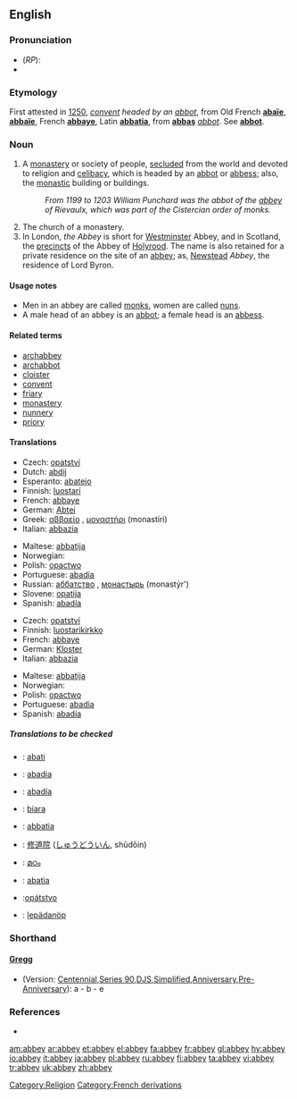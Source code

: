 {{see|Abbey}}
{{wikisource1911Enc|Abbey}}
==English==

===Pronunciation===
*(''RP''): {{IPA|/ˈæb.i/}}
*{{rhymes|æbi}}

===Etymology===
First attested in [[w:1250|1250]], ''[[convent]] headed by an [[abbot]]'', from Old French '''[[abaïe]]''', '''[[abbaïe]]''', French '''[[abbaye]]''', Latin '''[[abbatia]]''', from '''[[abbas]]''' ''[[abbot]]''. See '''[[abbot]]'''.

===Noun===
{{en-noun}}

# A [[monastery]] or society of people, [[secluded]] from the world and devoted to religion and [[celibacy]], which is headed by an [[abbot]] or [[abbess]]; also, the [[monastic]] building or buildings.
#: ''From 1199 to 1203 William Punchard was the abbot of the [[abbey]] of Rievaulx, which was part of the Cistercian order of monks.''
# The church of a monastery.
# In London, ''the Abbey'' is short for [[Westminster]] Abbey, and in Scotland, the [[precincts]] of the Abbey of [[Holyrood]]. The name is also retained for a private residence on the site of an [[abbey]]; as, [[Newstead]] ''Abbey'', the residence of Lord Byron.

====Usage notes====
*Men in an abbey are called [[monk]]s, women are called [[nun]]s.
*A male head of an abbey is an [[abbot]]; a female head is an [[abbess]].

====Related terms====
*[[archabbey]]
*[[archabbot]]
*[[cloister]]
*[[convent]]
*[[friary]]
*[[monastery]]
*[[nunnery]]
*[[priory]]

====Translations====
{{trans-top|monastery headed by an abbot}}
*Czech: [[opatství]] {{n}}
*Dutch: [[abdij]] {{f}}
*Esperanto: [[abatejo]]
*Finnish: [[luostari]]
*French: [[abbaye]] {{f}}
*German: [[Abtei]] {{f}}
*Greek: [[αββαείο]] {{n}}, [[μοναστήρι]] (monastíri) {{n}}
*Italian: [[abbazia]] {{f}}
{{trans-mid}}
*Maltese: [[abbatija]]
*Norwegian: {{t|no|abbedi|n}}
*Polish: [[opactwo]] {{n}}
*Portuguese: [[abadia]] {{f}}
*Russian: [[аббатство]] {{n}}, [[монастырь]] (monastýr') {{m}}
*Slovene: [[opatija]] {{f}}
*Spanish: [[abadía]] {{f}}
{{trans-bottom}}

{{trans-top|church of a monastery}}
*Czech: [[opatství]] {{n}}
*Finnish: [[luostarikirkko]]
*French: [[abbaye]] {{f}}
*German: [[Kloster]] {{n}}
*Italian: [[abbazia]] {{f}}
{{trans-mid}}
*Maltese: [[abbatija]]
*Norwegian: {{t|no|abbedi|n}}
*Polish: [[opactwo]] {{n}}
*Portuguese: [[abadia]] {{f}}
*Spanish: [[abadía]] {{f}}
{{trans-bottom}}

=====Translations to be checked=====
{{checktrans}}
{{top}}
*{{ttbc|Breton}}: [[abati]] {{f}}
*{{ttbc|Catalan}}: [[abadia]] {{f}}
*{{ttbc|Galician}}: [[abadía]] {{f}}
*{{ttbc|Indonesian}}: [[biara]]
*{{ttbc|Interlingua}}: [[abbatia]]
{{mid}}
*{{ttbc|Japanese}}: [[修道院]] ([[しゅうどういん]], shūdōin)
*{{ttbc|Malayalam}}: [[മഠം]]
*{{ttbc|Novial}}: [[abatia]]
*{{ttbc|Slovak}}:[[opátstvo]] {{n}}
*{{ttbc|Volapük}}: [[lepädanöp]]
{{bottom}}

===Shorthand===

{{rfc-header|[http://en.wikipedia.org/wiki/Gregg_Shorthand Gregg]}}
====[http://en.wikipedia.org/wiki/Gregg_Shorthand Gregg]====
* (Version: [http://en.wikipedia.org/wiki/Gregg_Shorthand#Centennial_Gregg_Shorthand Centennial],[http://en.wikipedia.org/wiki/Gregg_Shorthand#Series_90_Gregg_Shorthand  Series 90],[http://en.wikipedia.org/wiki/Gregg_Shorthand#Diamond_Jubilee_Gregg_Shorthand  DJS],[http://en.wikipedia.org/wiki/Gregg_Shorthand#Simplified_Gregg_Shorthand Simplified],[http://en.wikipedia.org/wiki/Gregg_Shorthand#Anniversary_Gregg_Shorthand Anniversary],[http://en.wikipedia.org/wiki/Gregg_Shorthand#Pre-Anniversary_Gregg_Shorthand Pre-Anniversary]): a - b - e

===References===
*{{R:Webster 1913}}

[[Category:Religion]]
[[Category:French derivations]]

[[am:abbey]]
[[ar:abbey]]
[[et:abbey]]
[[el:abbey]]
[[fa:abbey]]
[[fr:abbey]]
[[gl:abbey]]
[[hy:abbey]]
[[io:abbey]]
[[it:abbey]]
[[ja:abbey]]
[[pl:abbey]]
[[ru:abbey]]
[[fi:abbey]]
[[ta:abbey]]
[[vi:abbey]]
[[tr:abbey]]
[[uk:abbey]]
[[zh:abbey]]